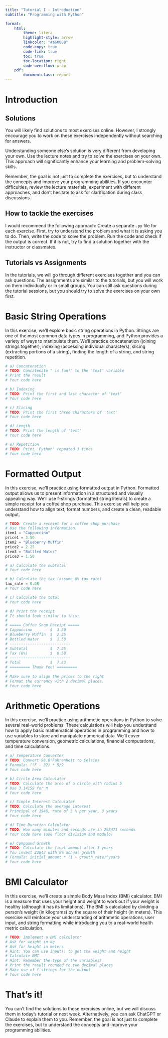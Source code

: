 ```yaml
---
title: "Tutorial I - Introduction"
subtitle: "Programming with Python"

format:
    html:
        theme: litera
        highlight-style: arrow
        linkcolor: "#a60000"
        code-copy: true
        code-link: true
        toc: true
        toc-location: right
        code-overflow: wrap
    pdf:
        documentclass: report
---
```


# Introduction

## Solutions
You will likely find solutions to most exercises online. However, I strongly encourage you to work on these exercises independently without searching for answers. 

Understanding someone else's solution is very different from developing your own. Use the lecture notes and try to solve the exercises on your own. This approach will significantly enhance your learning and problem-solving skills.

Remember, the goal is not just to complete the exercises, but to understand the concepts and improve your programming abilities. If you encounter difficulties, review the lecture materials, experiment with different approaches, and don't hesitate to ask for clarification during class discussions.

## How to tackle the exercises
I would recommend the following approach: Create a separate `.py` file for each exercise. First, try to understand the problem and what it is asking you to do. Then, write the code to solve the problem. Run the code and check if the output is correct. If it is not, try to find a solution together with the instructor or classmates.

## Tutorials vs Assignments
In the tutorials, we will go through different exercises together and you can ask questions. The assignments are similar to the tutorials, but you will work on them individually or in small groups. You can still ask questions during the tutorial sessions, but you should try to solve the exercises on your own first. 

# Basic String Operations
In this exercise, we'll explore basic string operations in Python. Strings are one of the most common data types in programming, and Python provides a variety of ways to manipulate them. We'll practice concatenation (joining strings together), indexing (accessing individual characters), slicing (extracting portions of a string), finding the length of a string, and string repetition.

```python
# a) Concatenation
# TODO: Concatenate " is fun!" to the 'text' variable
# Print the result
# Your code here

# b) Indexing
# TODO: Print the first and last character of 'text'
# Your code here

# c) Slicing
# TODO: Print the first three characters of 'text'
# Your code here

# d) Length
# TODO: Print the length of 'text'
# Your code here

# e) Repetition
# TODO: Print 'Python' repeated 3 times
# Your code here

```

# Formatted Output
In this exercise, we'll practice using formatted output in Python. Formatted output allows us to present information in a structured and visually appealing way. We'll use f-strings (formatted string literals) to create a simple receipt for a coffee shop purchase. This exercise will help you understand how to align text, format numbers, and create a clean, readable output.

```python
# TODO: Create a receipt for a coffee shop purchase
# Use the following information:
item1 = "Cappuccino"
price1 = 3.50
item2 = "Blueberry Muffin"
price2 = 2.25
item3 = "Bottled Water"
price3 = 1.50

# a) Calculate the subtotal
# Your code here

# b) Calculate the tax (assume 8% tax rate)
tax_rate = 0.08
# Your code here

# c) Calculate the total
# Your code here

# d) Print the receipt 
# It should look similar to this:
#
# ===== Coffee Shop Receipt =====
# Cappuccino        $  3.50
# Blueberry Muffin  $  2.25
# Bottled Water     $  1.50
# ---------------------------
# Subtotal          $  7.25
# Tax (8%)          $  0.58
# ---------------------------
# Total             $  7.83
# ========= Thank You! =========
#
# Make sure to align the prices to the right
# Format the currency with 2 decimal places.
# Your code here
```

# Arithmetic Operations
In this exercise, we'll practice using arithmetic operations in Python to solve several real-world problems. These calculations will help you understand how to apply basic mathematical operations in programming and how to use variables to store and manipulate numerical data. We'll cover temperature conversion, geometric calculations, financial computations, and time calculations.

```python
# a) Temperature Converter
# TODO: Convert 98.6°Fahrenheit to Celsius
# Formula: (°F - 32) * 5/9
# Your code here

# b) Circle Area Calculator
# TODO: Calculate the area of a circle with radius 5
# Use 3.14159 for π
# Your code here

# c) Simple Interest Calculator
# TODO: Calculate the average interest
# Principal of 1946, rate of 5 % per year, 3 years
# Your code here

# d) Time Duration Calculator
# TODO: How many minutes and seconds are in 298471 seconds
# Your code here (use floor division and modulo)

# e) Compound Growth
# TODO: Calculate the final amount after 3 years
# You invest 23842 with 8% annual growth
# Formula: initial_amount * (1 + growth_rate)^years
# Your code here
```

# BMI Calculator
In this exercise, we'll create a simple Body Mass Index (BMI) calculator. BMI is a measure that uses your height and weight to work out if your weight is healthy (although it has its limitations). The BMI is calculated by dividing a person's weight (in kilograms) by the square of their height (in meters). This exercise will reinforce your understanding of arithmetic operations, user input, and string formatting while introducing you to a real-world health metric calculation.

```python
# TODO: Implement a BMI calculator
# Ask for weight in kg
# Ask for height in meters
# Hint: You can use input() to get the weight and height
# Calculate BMI
# Hint: Remember the type of the variables!
# Print the result rounded to two decimal places
# Make use of f-strings for the output
# Your code here
```

# That's it!
You can't find the solutions to these exercises online, but we will discuss them in today's tutorial or next week. Alternatively, you can ask ChatGPT or Claude to explain them to you. Remember, the goal is not just to complete the exercises, but to understand the concepts and improve your programming abilities.
